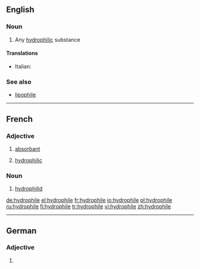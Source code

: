 ==English==

===Noun===
{{en-noun}}

# {{context|chemistry|lang=en}} Any [[hydrophilic]] substance

====Translations====
{{trans-top|hydrophilic substance}}
* Italian: {{t+|it|idrofila|f}}
{{trans-mid}}
{{trans-bottom}}

===See also===
* [[lipophile]]

----
==French==

===Adjective===
{{fr-adj|mf}}
# [[absorbant]]
# {{context|chemistry|lang=fr}} [[#English|hydrophilic]]

===Noun===
{{fr-noun|m}}
# {{context|zoology|lang=fr}} [[hydrophilid]]

[[de:hydrophile]]
[[el:hydrophile]]
[[fr:hydrophile]]
[[io:hydrophile]]
[[pl:hydrophile]]
[[ru:hydrophile]]
[[fi:hydrophile]]
[[tr:hydrophile]]
[[vi:hydrophile]]
[[zh:hydrophile]]

----
==German==

===Adjective===
{{head|de|adjective form}}

# {{inflected form of|hydrophil|lang=de}}
{{rfc-auto}}